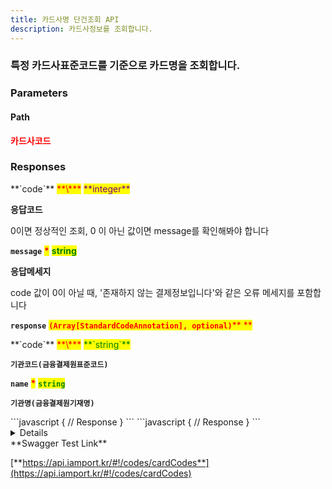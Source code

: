 ```yaml
---
title: 카드사명 단건조회 API
description: 카드사정보를 조회합니다.
---
```



### 특정 카드사표준코드를 기준으로 카드명을 조회합니다.

<Swagger method="get" path="/cards/{card_standard_code}" baseUrl="https://api.iamport.kr" summary="카드사표준코드, 카드사명을 조회할 수 있습니다(금융결제원표준코드 기준)">
<SwaggerDescription>

</SwaggerDescription>

### Parameters

#### Path

<SwaggerParameter name="card_standard_code" type="String" required="true">
<mark style="color:red;">

**카드사코드**

</mark>

</SwaggerParameter>

### Responses

<SwaggerResponse status="200: OK" description="성공">
<Tabs>
<Tab title="StandardCodeListResponse">
**`code`** <mark style="color:red;">**\***</mark> <mark style="color:purple;">**integer**</mark>

**응답코드**

0이면 정상적인 조회, 0 이 아닌 값이면 message를 확인해봐야 합니다

**`message`** <mark style="color:red;">**\***</mark> <mark style="color:green;">**string**</mark>

**응답메세지**

code 값이 0이 아닐 때, '존재하지 않는 결제정보입니다'와 같은 오류 메세지를 포함합니다

**`response`** <mark style="color:red;">**`(Array[StandardCodeAnnotation], optional)`**</mark><mark style="color:red;">** **</mark>

</Tab>
</Tabs>

<Tabs>
<Tab title="StandardCodeAnnotation">
**`code`** <mark style="color:red;">**\***</mark> <mark style="color:green;">**`string`**</mark>

**`기관코드(금융결제원표준코드)`**

**`name`** <mark style="color:red;">**\***</mark> <mark style="color:green;">**`string`**</mark>

**`기관명(금융결제원기재명)`**

</Tab>
</Tabs>

</SwaggerResponse>

<SwaggerResponse status="401: Unauthorized" description="인증 Token이 전달되지 않았거나 유효하지 않은 경우">
```javascript
{
    // Response
}
```

</SwaggerResponse>

<SwaggerResponse status="404: Not Found" description="코드에 해당되는 카드사정보를 찾을 수 없음">
```javascript
{
    // Response
}
```

</SwaggerResponse>

</Swagger>

<Details>
<p slot="summary">Response Model Schema</p>

```
{
  "code": 0,
  "message": "string",
  "response": {
    "code": "string",
    "name": "string"
  }
}
```

</Details>

<Hint style="success">
**Swagger Test Link**

[**https://api.iamport.kr/#!/codes/cardCodes**](https://api.iamport.kr/#!/codes/cardCodes)
</Hint>
